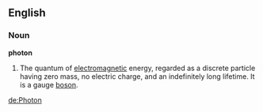 ==English==

===Noun===

'''photon'''

#The quantum of [[electromagnetic]] energy, regarded as a discrete particle having zero mass, no electric charge, and an indefinitely long lifetime.  It is a gauge [[boson]].

[[de:Photon]]